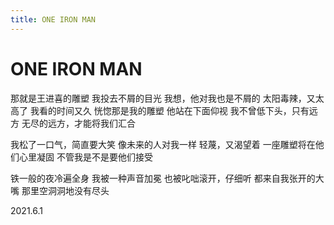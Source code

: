 ```yaml
---
title: ONE IRON MAN
---
```


<div style={{ textAlign: "center" }}>

# ONE IRON MAN

<div style={{ whiteSpace: "pre-line"}}>

那就是王进喜的雕塑
我投去不屑的目光
我想，他对我也是不屑的
太阳毒辣，又太高了
我看的时间又久
恍惚那是我的雕塑
他站在下面仰视
我不曾低下头，只有远方
无尽的远方，才能将我们汇合

我松了一口气，简直要大笑
像未来的人对我一样
轻蔑，又渴望着
一座雕塑将在他们心里凝固
不管我是不是要他们接受

铁一般的夜冷遍全身
我被一种声音加冕
也被叱咄滚开，仔细听
都来自我张开的大嘴
那里空洞洞地没有尽头

2021.6.1

</div>
</div>
